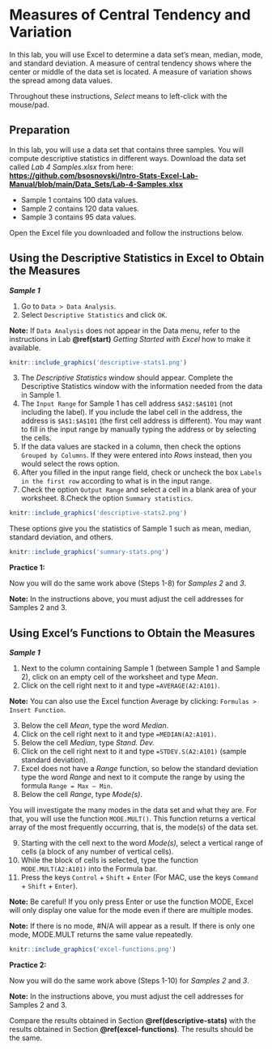 # Measures of Central Tendency and Variation {#central-tendency-variation}

In this lab, you will use Excel to determine a data set's mean, median, mode, and standard deviation. A measure of central tendency shows where the center or middle of the data set is located. A measure of variation shows the spread among data values.

Throughout these instructions, *Select* means to left-click with the mouse/pad.

## Preparation
In this lab, you will use a data set that contains three samples. You will compute descriptive statistics in different ways. Download the data set called *Lab 4 Samples.xlsx* from here:  [**https://github.com/bsosnovski/Intro-Stats-Excel-Lab-Manual/blob/main/Data_Sets/Lab-4-Samples.xlsx**](https://github.com/bsosnovski/Intro-Stats-Excel-Lab-Manual/blob/main/Data_Sets/Lab-4-Samples.xlsx)

* Sample 1 contains 100 data values.
* Sample 2 contains 120 data values.
* Sample 3 contains 95 data values.

Open the Excel file you downloaded and follow the instructions below.

## Using the Descriptive Statistics in Excel to Obtain the Measures {#descriptive-stats}

***Sample 1***

1. Go to `Data > Data Analysis`.
2. Select `Descriptive Statistics` and click `OK`. 

**Note:** If `Data Analysis` does not appear in the Data menu, refer to the instructions in Lab **\@ref(start)** *Getting Started with Excel* how to make it available. 

```r
knitr::include_graphics('descriptive-stats1.png')
```

3. The *Descriptive Statistics* window should appear. Complete the Descriptive Statistics window with the information needed from the data in Sample 1.
4. The `Input Range` for Sample 1 has cell address `$A$2:$A$101` (not including the label). If you include the label cell in the address, the address is `$A$1:$A$101` (the first cell address is different). You may want to fill in the input range by manually typing the address or by selecting the cells. 
5. If the data values are stacked in a column, then check the options `Grouped by Columns`. If they were entered into *Rows* instead, then you would select the rows option.
6. After you filled in the input range field, check or uncheck the box `Labels in the first row` according to what is in the input range.
7. Check the option `Output Range` and select a cell in a blank area of your worksheet.
8.Check the option `Summary statistics`. 

```r
knitr::include_graphics('descriptive-stats2.png')
```

These options give you the statistics of Sample 1 such as mean, median, standard deviation, and others.

```r
knitr::include_graphics('summary-stats.png')
```

**Practice 1:**

Now you will do the same work above (Steps 1-8) for *Samples 2* and *3*. 

**Note:** In the instructions above, you must adjust the cell addresses for Samples 2 and 3.

## Using Excel’s Functions to Obtain the Measures {#excel-functions}

***Sample 1***

1. Next to the column containing Sample 1 (between Sample 1 and Sample 2), click on an empty cell of the worksheet and type *Mean*.
2. Click on the cell right next to it and type `=AVERAGE(A2:A101)`.

**Note:** You can also use the Excel function Average by clicking: `Formulas > Insert Function`.

3. Below the cell *Mean*, type the word *Median*.
4. Click on the cell right next to it and type `=MEDIAN(A2:A101)`.
5. Below the cell *Median*, type *Stand. Dev.*
6. Click on the cell right next to it and type `=STDEV.S(A2:A101)` (sample standard deviation).
7. Excel does not have a *Range* function, so below the standard deviation type the word *Range* and next to it compute the range by using the formula `Range = Max – Min`.
8. Below the cell *Range*, type *Mode(s)*.

You will investigate the many modes in the data set and what they are. For that, you will use the function `MODE.MULT()`. This function returns a vertical array of the most frequently occurring, that is, the mode(s) of the data set. 

9. Starting with the cell next to the word *Mode(s)*, select a vertical range of cells (a block of any number of vertical cells).
10. While the block of cells is selected, type the function `MODE.MULT(A2:A101)` into the Formula bar.
11. Press the keys `Control` + `Shift` + `Enter` (For MAC, use the keys `Command` + `Shift` + `Enter`).

**Note:** Be careful! If you only press Enter or use the function MODE, Excel will only display one value for the mode even if there are multiple modes. 

**Note:** If there is no mode, #N/A will appear as a result. If there is only one mode, MODE.MULT returns the same value repeatedly.

```r
knitr::include_graphics('excel-functions.png')
```

**Practice 2:**

Now you will do the same work above (Steps 1-10) for *Samples 2* and *3*. 

**Note:** In the instructions above, you must adjust the cell addresses for Samples 2 and 3.

Compare the results obtained in Section **\@ref(descriptive-stats)** with the results obtained in Section **\@ref(excel-functions)**. The results should be the same.



